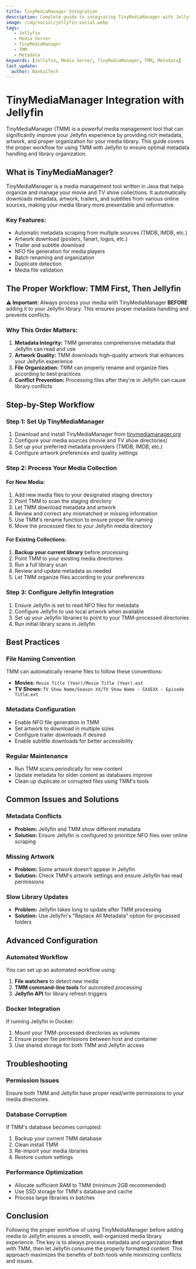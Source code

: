 ```yaml
---
title: TinyMediaManager Integration
description: Complete guide to integrating TinyMediaManager with Jellyfin for enhanced metadata management, artwork, and media library organization.
image: /img/social/jellyfin-social.webp
tags:
   - Jellyfin
   - Media Server
   - TinyMediaManager
   - TMM
   - Metadata
keywords: [Jellyfin, Media Server, TinyMediaManager, TMM, Metadata]
last_update:
  author: BankaiTech
---
```


# **TinyMediaManager Integration with Jellyfin**

TinyMediaManager (TMM) is a powerful media management tool that can significantly improve your Jellyfin experience by providing rich metadata, artwork, and proper organization for your media library. This guide covers the proper workflow for using TMM with Jellyfin to ensure optimal metadata handling and library organization.

## **What is TinyMediaManager?**

TinyMediaManager is a media management tool written in Java that helps organize and manage your movie and TV show collections. It automatically downloads metadata, artwork, trailers, and subtitles from various online sources, making your media library more presentable and informative.

### **Key Features:**
- Automatic metadata scraping from multiple sources (TMDB, IMDB, etc.)
- Artwork download (posters, fanart, logos, etc.)
- Trailer and subtitle download
- NFO file generation for media players
- Batch renaming and organization
- Duplicate detection
- Media file validation

## **The Proper Workflow: TMM First, Then Jellyfin**

**⚠️ Important:** Always process your media with TinyMediaManager **BEFORE** adding it to your Jellyfin library. This ensures proper metadata handling and prevents conflicts.

### **Why This Order Matters:**

1. **Metadata Integrity:** TMM generates comprehensive metadata that Jellyfin can read and use
2. **Artwork Quality:** TMM downloads high-quality artwork that enhances your Jellyfin experience
3. **File Organization:** TMM can properly rename and organize files according to best practices
4. **Conflict Prevention:** Processing files after they're in Jellyfin can cause library conflicts

## **Step-by-Step Workflow**

### **Step 1: Set Up TinyMediaManager**

1. Download and install TinyMediaManager from [tinymediamanager.org](https://www.tinymediamanager.org/)
2. Configure your media sources (movie and TV show directories)
3. Set up your preferred metadata providers (TMDB, IMDB, etc.)
4. Configure artwork preferences and quality settings

### **Step 2: Process Your Media Collection**

#### **For New Media:**
1. Add new media files to your designated staging directory
2. Point TMM to scan the staging directory
3. Let TMM download metadata and artwork
4. Review and correct any mismatched or missing information
5. Use TMM's rename function to ensure proper file naming
6. Move the processed files to your Jellyfin media directory

#### **For Existing Collections:**
1. **Backup your current library** before processing
2. Point TMM to your existing media directories
3. Run a full library scan
4. Review and update metadata as needed
5. Let TMM organize files according to your preferences

### **Step 3: Configure Jellyfin Integration**

1. Ensure Jellyfin is set to read NFO files for metadata
2. Configure Jellyfin to use local artwork when available
3. Set up your Jellyfin libraries to point to your TMM-processed directories
4. Run initial library scans in Jellyfin

## **Best Practices**

### **File Naming Convention**
TMM can automatically rename files to follow these conventions:
- **Movies:** `Movie Title (Year)/Movie Title (Year).ext`
- **TV Shows:** `TV Show Name/Season XX/TV Show Name - SXXEXX - Episode Title.ext`

### **Metadata Configuration**
- Enable NFO file generation in TMM
- Set artwork to download in multiple sizes
- Configure trailer downloads if desired
- Enable subtitle downloads for better accessibility

### **Regular Maintenance**
- Run TMM scans periodically for new content
- Update metadata for older content as databases improve
- Clean up duplicate or corrupted files using TMM's tools

## **Common Issues and Solutions**

### **Metadata Conflicts**
- **Problem:** Jellyfin and TMM show different metadata
- **Solution:** Ensure Jellyfin is configured to prioritize NFO files over online scraping

### **Missing Artwork**
- **Problem:** Some artwork doesn't appear in Jellyfin
- **Solution:** Check TMM's artwork settings and ensure Jellyfin has read permissions

### **Slow Library Updates**
- **Problem:** Jellyfin takes long to update after TMM processing
- **Solution:** Use Jellyfin's "Replace All Metadata" option for processed folders

## **Advanced Configuration**

### **Automated Workflow**
You can set up an automated workflow using:
1. **File watchers** to detect new media
2. **TMM command-line tools** for automated processing
3. **Jellyfin API** for library refresh triggers

### **Docker Integration**
If running Jellyfin in Docker:
1. Mount your TMM-processed directories as volumes
2. Ensure proper file permissions between host and container
3. Use shared storage for both TMM and Jellyfin access

## **Troubleshooting**

### **Permission Issues**
Ensure both TMM and Jellyfin have proper read/write permissions to your media directories.

### **Database Corruption**
If TMM's database becomes corrupted:
1. Backup your current TMM database
2. Clean install TMM
3. Re-import your media libraries
4. Restore custom settings

### **Performance Optimization**
- Allocate sufficient RAM to TMM (minimum 2GB recommended)
- Use SSD storage for TMM's database and cache
- Process large libraries in batches

## **Conclusion**

Following the proper workflow of using TinyMediaManager before adding media to Jellyfin ensures a smooth, well-organized media library experience. The key is to always process metadata and organization **first** with TMM, then let Jellyfin consume the properly formatted content. This approach maximizes the benefits of both tools while minimizing conflicts and issues.

<BuyMeACoffeeButton />
